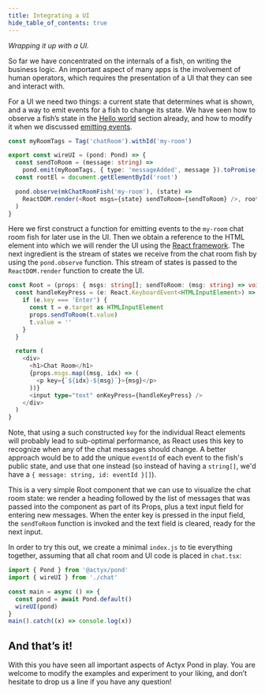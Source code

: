 ```yaml
---
title: Integrating a UI
hide_table_of_contents: true
---
```


_Wrapping it up with a UI._

So far we have concentrated on the internals of a fish, on writing the business logic.
An important aspect of many apps is the involvement of human operators, which requires the presentation of a UI that they can see and interact with.

For a UI we need two things: a current state that determines what is shown, and a way to emit events for a fish to
change its state. We have seen how to observe a fish’s state in the [Hello world](hello-world.mdx) section already, and how
to modify it when we discussed [emitting events](state-effects.mdx).

```typescript
const myRoomTags = Tag('chatRoom').withId('my-room')

export const wireUI = (pond: Pond) => {
  const sendToRoom = (message: string) =>
    pond.emit(myRoomTags, { type: 'messageAdded', message }).toPromise()
  const rootEl = document.getElementById('root')

  pond.observe(mkChatRoomFish('my-room'), (state) =>
    ReactDOM.render(<Root msgs={state} sendToRoom={sendToRoom} />, rootEl),
  )
}
```

Here we first construct a function for emitting events to the `my-room` chat room fish for later use in the UI.
Then we obtain a reference to the HTML element into which we will render the UI using the [React framework](https://reactjs.org/).
The next ingredient is the stream of states we receive from the chat room fish by using the `pond.observe` function.
This stream of states is passed to the `ReactDOM.render` function to create the UI.

```typescript
const Root = (props: { msgs: string[]; sendToRoom: (msg: string) => void }) => {
  const handleKeyPress = (e: React.KeyboardEvent<HTMLInputElement>) => {
    if (e.key === 'Enter') {
      const t = e.target as HTMLInputElement
      props.sendToRoom(t.value)
      t.value = ''
    }
  }

  return (
    <div>
      <h1>Chat Room</h1>
      {props.msgs.map((msg, idx) => (
        <p key={`${idx}-${msg}`}>{msg}</p>
      ))}
      <input type="text" onKeyPress={handleKeyPress} />
    </div>
  )
}
```

Note, that using a such constructed `key` for the individual React elements will probably lead to sub-optimal
performance, as React uses this key to recognize when any of the chat messages should change. A better approach would be
to add the unique `eventId` of each event to the fish's public state, and use that one instead (so instead of having a
`string[]`, we'd have a `{ message: string, id: eventId }[]`).

This is a very simple Root component that we can use to visualize the chat room state:
we render a heading followed by the list of messages that was passed into the component as part of its Props, plus a text input field for entering new messages.
When the enter key is pressed in the input field, the `sendToRoom` function is invoked and the text field is cleared, ready for the next input.

In order to try this out, we create a minimal `index.js` to tie everything together, assuming that all chat room and UI code is placed in `chat.tsx`:

```typescript
import { Pond } from '@actyx/pond'
import { wireUI } from './chat'

const main = async () => {
  const pond = await Pond.default()
  wireUI(pond)
}
main().catch((x) => console.log(x))
```

## And that’s it!

<!-- TODO: link to @actyx-contrib/react-pond -->

With this you have seen all important aspects of Actyx Pond in play.
You are welcome to modify the examples and experiment to your liking, and don’t hesitate to drop us a line if you have any question!
